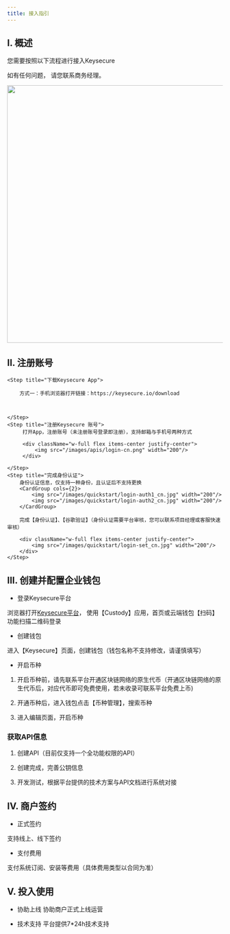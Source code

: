 ---
title: 接入指引
---

## I. 概述

您需要按照以下流程进行接入Keysecure

如有任何问题， 请您联系商务经理。

<div className="w-full flex items-center justify-center">
    <img src="/images/apis/cusotdy-process_cn.png" width="600"/>
</div>


## II. 注册账号

<Steps>

    <Step title="下载Keysecure App">

        方式一：手机浏览器打开链接：https://keysecure.io/download

        

    </Step>
    <Step title="注册Keysecure 账号">
         打开App，注册账号（未注册账号登录即注册），支持邮箱与手机号两种方式

         <div className="w-full flex items-center justify-center">
             <img src="/images/apis/login-cn.png" width="200"/>
         </div>

    </Step>
    <Step title="完成身份认证">
        身份认证信息，仅支持一种身份，且认证后不支持更换
        <CardGroup cols={2}>
            <img src="/images/quickstart/login-auth1_cn.jpg" width="200"/>
            <img src="/images/quickstart/login-auth2_cn.jpg" width="200"/>
        </CardGroup>

        完成【身份认证】、【谷歌验证】（身份认证需要平台审核，您可以联系项目经理或客服快速审核）

        <div className="w-full flex items-center justify-center">
            <img src="/images/quickstart/login-set_cn.jpg" width="200"/>
        </div>
    </Step>

</Steps>


## III. 创建并配置企业钱包

- 登录Keysecure平台

浏览器打开[Keysecure平台](https://keysecure.io)， 使用【Custody】应用，首页或云端钱包【扫码】功能扫描二维码登录

- 创建钱包

进入【Keysecure】页面，创建钱包（钱包名称不支持修改，请谨慎填写）

- 开启币种

1. 开启币种前，请先联系平台开通区块链网络的原生代币（开通区块链网络的原生代币后，对应代币即可免费使用，若未收录可联系平台免费上币)

2. 开通币种后，进入钱包点击【币种管理】，搜索币种

3. 进入编辑页面，开启币种


### 获取API信息

1. 创建API（目前仅支持一个全功能权限的API）

2. 创建完成，完善公钥信息

3. 开发测试，根据平台提供的技术方案与API文档进行系统对接



## IV. 商户签约

- 正式签约

支持线上、线下签约

- 支付费用

支付系统订阅、安装等费用（具体费用类型以合同为准）



## V. 投入使用

- 协助上线
协助商户正式上线运营

- 技术支持
平台提供7*24h技术支持